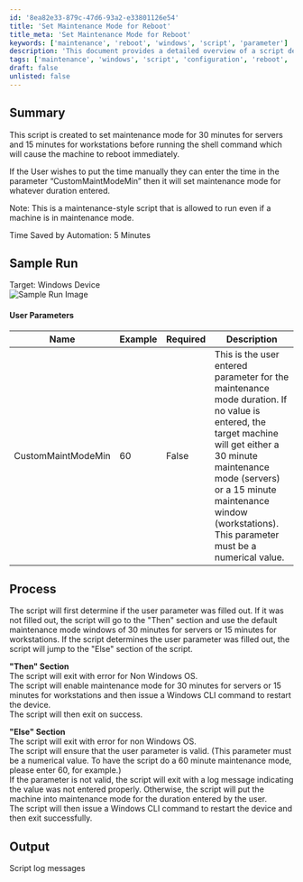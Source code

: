 ```yaml
---
id: '8ea82e33-879c-47d6-93a2-e33801126e54'
title: 'Set Maintenance Mode for Reboot'
title_meta: 'Set Maintenance Mode for Reboot'
keywords: ['maintenance', 'reboot', 'windows', 'script', 'parameter']
description: 'This document provides a detailed overview of a script designed to set maintenance mode for servers and workstations before initiating an immediate reboot. Users can customize the duration of maintenance mode, and the script ensures proper handling of parameters and conditions for execution.'
tags: ['maintenance', 'windows', 'script', 'configuration', 'reboot', 'performance']
draft: false
unlisted: false
---
```

## Summary

This script is created to set maintenance mode for 30 minutes for servers and 15 minutes for workstations before running the shell command which will cause the machine to reboot immediately.

If the User wishes to put the time manually they can enter the time in the parameter “CustomMaintModeMin” then it will set maintenance mode for whatever duration entered.

Note: This is a maintenance-style script that is allowed to run even if a machine is in maintenance mode.

Time Saved by Automation: 5 Minutes

## Sample Run

Target: Windows Device  
![Sample Run Image](../../../static/img/Reboot---Forced-with-30-Min-or-Custom-Maintenance-Mode/image_1.png)

#### User Parameters

| Name                  | Example | Required | Description                                                                                                                                                                                                                          |
|-----------------------|---------|----------|--------------------------------------------------------------------------------------------------------------------------------------------------------------------------------------------------------------------------------------|
| CustomMaintModeMin    | 60      | False    | This is the user entered parameter for the maintenance mode duration. If no value is entered, the target machine will get either a 30 minute maintenance mode (servers) or a 15 minute maintenance window (workstations). This parameter must be a numerical value. |

## Process

The script will first determine if the user parameter was filled out. If it was not filled out, the script will go to the "Then" section and use the default maintenance mode windows of 30 minutes for servers or 15 minutes for workstations. If the script determines the user parameter was filled out, the script will jump to the "Else" section of the script.

**"Then" Section**  
The script will exit with error for Non Windows OS.  
The script will enable maintenance mode for 30 minutes for servers or 15 minutes for workstations and then issue a Windows CLI command to restart the device.  
The script will then exit on success.

**"Else" Section**  
The script will exit with error for non Windows OS.  
The script will ensure that the user parameter is valid. (This parameter must be a numerical value. To have the script do a 60 minute maintenance mode, please enter 60, for example.)  
If the parameter is not valid, the script will exit with a log message indicating the value was not entered properly. Otherwise, the script will put the machine into maintenance mode for the duration entered by the user.  
The script will then issue a Windows CLI command to restart the device and then exit successfully.

## Output

Script log messages












